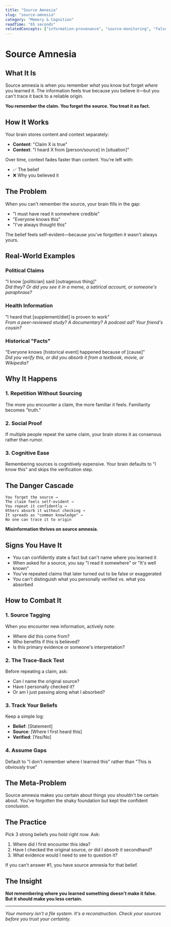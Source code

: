 ```yaml
---
title: "Source Amnesia"
slug: "source-amnesia"
category: "Memory & Cognition"
readTime: "65 seconds"
relatedConcepts: ["information-provenance", "source-monitoring", "false-memory"]
---
```


# Source Amnesia

## What It Is

Source amnesia is when you remember *what* you know but forget *where* you learned it. The information feels true because you believe it—but you can't trace it back to a reliable origin.

**You remember the claim. You forget the source. You treat it as fact.**

## How It Works

Your brain stores content and context separately:
- **Content**: "Claim X is true"
- **Context**: "I heard X from [person/source] in [situation]"

Over time, context fades faster than content. You're left with:
- ✅ The belief
- ❌ Why you believed it

## The Problem

When you can't remember the source, your brain fills in the gap:
- "I must have read it somewhere credible"
- "Everyone knows this"
- "I've always thought this"

The belief feels self-evident—because you've forgotten it wasn't always yours.

## Real-World Examples

### Political Claims
"I know [politician] said [outrageous thing]"  
*Did they? Or did you see it in a meme, a satirical account, or someone's paraphrase?*

### Health Information
"I heard that [supplement/diet] is proven to work"  
*From a peer-reviewed study? A documentary? A podcast ad? Your friend's cousin?*

### Historical "Facts"
"Everyone knows [historical event] happened because of [cause]"  
*Did you verify this, or did you absorb it from a textbook, movie, or Wikipedia?*

## Why It Happens

### 1. Repetition Without Sourcing
The more you encounter a claim, the more familiar it feels. Familiarity becomes "truth."

### 2. Social Proof
If multiple people repeat the same claim, your brain stores it as consensus rather than rumor.

### 3. Cognitive Ease
Remembering sources is cognitively expensive. Your brain defaults to "I know this" and skips the verification step.

## The Danger Cascade

```
You forget the source →
The claim feels self-evident →
You repeat it confidently →
Others absorb it without checking →
It spreads as "common knowledge" →
No one can trace it to origin
```

**Misinformation thrives on source amnesia.**

## Signs You Have It

- You can confidently state a fact but can't name where you learned it
- When asked for a source, you say "I read it somewhere" or "It's well known"
- You've repeated claims that later turned out to be false or exaggerated
- You can't distinguish what you personally verified vs. what you absorbed

## How to Combat It

### 1. Source Tagging
When you encounter new information, actively note:
- Where did this come from?
- Who benefits if this is believed?
- Is this primary evidence or someone's interpretation?

### 2. The Trace-Back Test
Before repeating a claim, ask:
- Can I name the original source?
- Have I personally checked it?
- Or am I just passing along what I absorbed?

### 3. Track Your Beliefs
Keep a simple log:
- **Belief**: [Statement]
- **Source**: [Where I first heard this]
- **Verified**: [Yes/No]

### 4. Assume Gaps
Default to "I don't remember where I learned this" rather than "This is obviously true"

## The Meta-Problem

Source amnesia makes you certain about things you shouldn't be certain about. You've forgotten the shaky foundation but kept the confident conclusion.

## The Practice

Pick 3 strong beliefs you hold right now. Ask:
1. Where did I first encounter this idea?
2. Have I checked the original source, or did I absorb it secondhand?
3. What evidence would I need to see to question it?

If you can't answer #1, you have source amnesia for that belief.

## The Insight

**Not remembering where you learned something doesn't make it false.**  
**But it should make you less certain.**

---

*Your memory isn't a file system. It's a reconstruction. Check your sources before you trust your certainty.*
